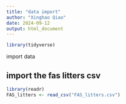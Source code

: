 ```yaml
---
title: "data import"
author: "Xinghao Qiao"
date: 2024-09-12
output: html_document
---
```


```r
library(tidyverse)
```
 
import data


## import the fas litters csv

```r
library(readr)
FAS_litters <- read_csv("FAS_litters.csv")

```
